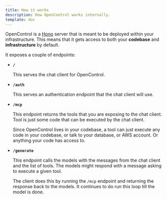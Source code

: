 ```yaml
---
title: How it works
description: How OpenControl works internally.
template: doc
---
```



OpenControl is a [Hono](https://honojs.dev/) server that is meant to be deployed within your infrastructure. This means that it gets access to both your **codebase** and **infrastructure** by default.

<Diagram />

It exposes a couple of endpoints:

- **`/`**

  This serves the chat client for OpenControl.

- **`/auth`**

  This serves an authentication endpoint that the chat client will use.

- **`/mcp`**

  This endpoint returns the tools that you are exposing to the chat client. Tool is just some code that can be executed by the chat client.

  Since OpenControl lives in your codebase, a tool can just execute any code in your codebase, or talk to your database, or AWS account. Or anything your code has access to.

- **`/generate`**

  This endpoint calls the models with the messages from the chat client and the list of tools. The models might respond with a message asking to execute a given tool.

  The client does this by running the `/mcp` endpoint and returning the response back to the models. It continues to do run this loop till the model is done.

